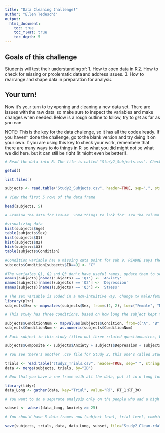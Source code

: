 ```yaml
---
title: "Data Cleaning Challenge!"
author: "Ellen Tedeschi"
output:
  html_document:
    toc: true
    toc_float: true
    toc_depth: 5
---
```

## Goals of this challenge

Students will test their understanding of:
1. How to open data in R
2. How to check for missing or problematic data and address issues.
3. How to rearrange and shape data in preparation for analysis. 

## Your turn!

Now it's your turn to try opening and cleaning a new data set. There are issues with the raw data, so make sure to inspect the variables and make changes when needed. Below is a rough outline to follow, try to get as far as you can.

NOTE: This is the key for the data challenge, so it has all the code already. If you haven't done the challenge, go to the blank version and try doing it on your own. If you are using this key to check your work, remembere that there are many ways to do things in R, so what you did might not be what we did here, but it can still be right (it might even be better!).

```r

# Read the data into R. The file is called "Study2_Subjects.csv". Check out the separate "README_Study2.txt" file for information on the study and variables.

getwd()

list.files()

subjects <- read.table("Study2_Subjects.csv", header=TRUE, sep=",", stringsAsFactors=FALSE)

# View the first 5 rows of the data frame

head(subjects, 5)

# Examine the data for issues. Some things to look for: are the column names logical? Are there missing values? Do the variable types make sense? (ie does everything that's a factor make sense as a factor, and does everything that's numeric make sense as numeric?) Are there values that don't make sense? Fix any issues you find.

#visualizing data
hist(subjects$Age)
table(subjects$Sex)
hist(subjects$Q1)
hist(subjects$Q2)
hist(subjects$Q3)
table(subjects$Condition)

#Condition variable has a missing data point for sub 9. README says they should be in condition C
subjects$Condition[subjects$ID==9] <- "C"

#The variables Q1, Q2 and Q3 don't have useful names, update them to something useful
names(subjects)[names(subjects) == 'Q1'] <- 'Anxiety'
names(subjects)[names(subjects) == 'Q2'] <- 'Depression'
names(subjects)[names(subjects) == 'Q3'] <- 'Stress'

# The sex variable is coded in a non-intuitive way, change to male/female
library(plyr)
subjects$Sex <- mapvalues(subjects$Sex, from=c(1, 2), to=c("Female", "Male"))

# This study has three conditions, based on how long the subject kept their hand in cold water. Right now this is categorical, but you may want to look at it continuously. Make a new condition variable that's numeric.

subjects$ConditionNum <- mapvalues(subjects$Condition, from=c("A", "B", "C"), to=c(1,2,4))
subjects$ConditionNum <- as.numeric(subjects$ConditionNum)

# Each subject in this study filled out three related questionnaires, but these scores can be combined into a composite score but taking the sum. Create a new variable for this score.

subjects$Composite <- subjects$Anxiety + subjects$Depression + subjects$Stress

# You see there's another .csv file for Study 2, this one's called Study2_Trials.csv. Open it and take a look. This frame has the same 10 subjects, but now it has reaction time data from a task with 30 trials. Create a new data frame that combines this with your subject level information. Hint: ?merge, by="ID"

trials <- read.table("Study2_Trials.csv", header=TRUE, sep=",", stringsAsFactors=FALSE)
data <- merge(subjects, trials, by="ID")

# Now that you have a one frame with all the data, put it into long format. Each subject should have one row for each trial.

library(tidyr)
data_Long <- gather(data, key="Trial", value="RT", RT_1:RT_30)

# You want to do a separate analysis only on the people who had a high score on the anxiety questionnaire. Create a new data frame (in long format) with just the individuals who got 25 or higher. (Hint, check out ?subset for help)

subset <- subset(data_Long, Anxiety >= 25)

# You should have 5 data frames now (subject level, trial level, combined, long format and the subset). Save them as a new .rda file for future use

save(subjects, trials, data, data_Long, subset, file="Study2_Clean.rda")

```



